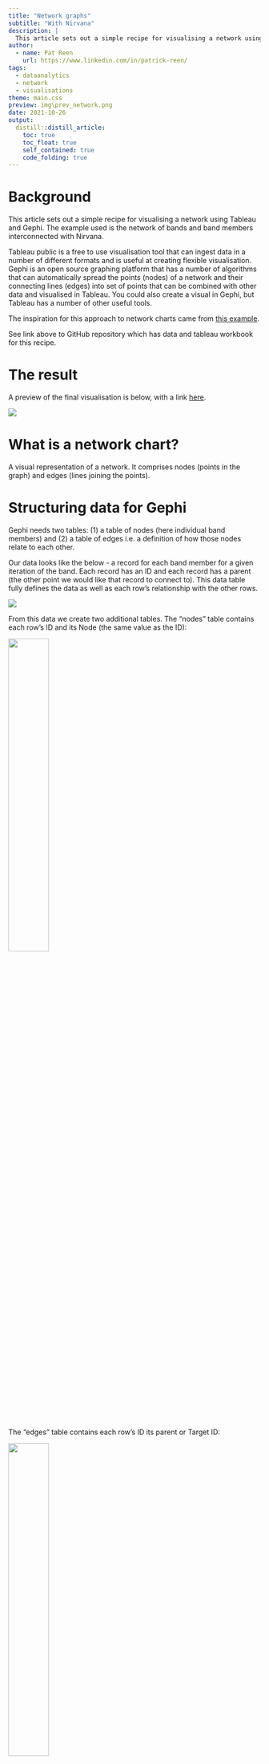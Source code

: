 ```yaml
---
title: "Network graphs"
subtitle: "With Nirvana"
description: | 
  This article sets out a simple recipe for visualising a network using Tableau and Gephi. The example used is the network of bands and band members interconnected with Nirvana.
author:
  - name: Pat Reen 
    url: https://www.linkedin.com/in/patrick-reen/
tags:
  - dataanalytics
  - network
  - visualisations
theme: main.css 
preview: img\prev_network.png
date: 2021-10-26
output:
  distill::distill_article: 
    toc: true
    toc_float: true
    self_contained: true
    code_folding: true
---
```


# Background 
This article sets out a simple recipe for visualising a network using Tableau and Gephi. The example used is the network of bands and band members interconnected with Nirvana.

Tableau public is a free to use visualisation tool that can ingest data in a number of different formats and is useful at creating flexible visualisation. Gephi is an open source graphing platform that has a number of algorithms that can automatically spread the points (nodes) of a network and their connecting lines (edges) into set of points that can be combined with other data and visualised in Tableau. You could also create a visual in Gephi, but Tableau has a number of other useful tools.

The inspiration for this approach to network charts came from [this example](https://thedatasurfers.com/2019/08/27/how-to-use-gephi-to-create-network-visualizations-for-tableau/).

See link above to GitHub repository which has data and tableau workbook for this recipe.

# The result

A preview of the final visualisation is below, with a link [here](https://public.tableau.com/app/profile/pat5787/viz/Nirvana_16351886101480/Nirvana?publish=yes).

![](img/prev_network.png)

# What is a network chart?
A visual representation of a network. It comprises nodes (points in the graph) and edges (lines joining the points).

# Structuring data for Gephi
Gephi needs two tables: (1) a table of nodes (here individual band members) and (2) a table of edges i.e. a definition of how those nodes relate to each other.

Our data looks like the below - a record for each band member for a given iteration of the band. Each record has an ID and each record has a parent (the other point we would like that record to connect to). This data table fully defines the data as well as each row's relationship with the other rows.

![](img\Data.png) 

From this data we create two additional tables. The "nodes" table contains each row's ID and its Node (the same value as the ID):

![](img\Data_nodes.png){width=40%}

The "edges" table contains each row's ID its parent or Target ID:

![](img\Data_edges.png){width=40%}

This is all that Gephi needs (note: Gephi needs the tables as values). 

## Plotting network points in Gephi
Install and open Gephi (see "inspiration" link above for troubleshooting tips on installation). The Gephi start page looks like:

![](img\Gephi_StartPage.png) 

You'll want to open a file, loading the nodes (as a "nodes table") first:

![](img\Gephi_ImportNodes.png) 
Load the data into a new workspace as a "Directed" graph type.

![](img\Gephi_ImportNodes2.png)

Load the edges data into the same workspace as an "Edges" table.

![](img\Gephi_ImportEdges.png) 

You should get something that looks like this in the "Overview" page:

![](img\Gephi_Raw.png){width=60%}

Then, the magic of Gephi - the "layout" options will space out the points and edges considering the relationships you have specified. There are various layouts that suit different data and they can be tailored e.g. to space points further from each other or space dependent on the number of related points etc. In the end you might get something that looks like this:

![](img\Gephi_Layout.png){width=80%}

# Exporting data
You can then export the data. It is exported as a ".gexf" which can be opened in excel as a ".XML" file. Extract the X and Y points and join to your data - and there you have it - network points for Tableau.

The rest follows simply in the Tableau workbook provided in the GitHub page.


